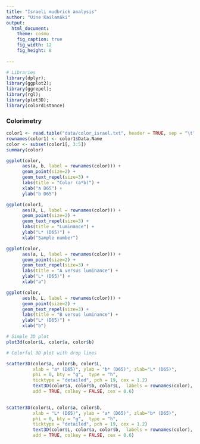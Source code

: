 ```yaml
---
title: "Israeli mudbrick analysis"
author: "Uine Kailamäki"
output:
  html_document:
    theme: cosmo
    fig_caption: true
    fig_width: 12
    fig_height: 8 
  
---
```



```r
# Libraries
library(dplyr); 
library(ggplot2); 
library(ggrepel);
library(rgl);
library(plot3D);
library(colordistance)

```

### Colorimetry

```r
color1 <- read.table("data/color_israel.txt", header = TRUE, sep = "\t", dec = ",")
rownames(color1) <- color1$Data.Name
color <- subset(color1[, 3:5])
summary(color)

ggplot(color, 
      aes(a, b, label = rownames(color))) +
      geom_point(size=2) +
      geom_text_repel(size=3) + 
      labs(title = "Color (a*b)") +
      xlab("a D65") +
      ylab("b D65") 

ggplot(color1,
      aes(X, L, label = rownames(color))) +
      geom_point(size=2) +
      geom_text_repel(size=3) +     
      labs(title = "Luminance") +
      ylab("L* (D65)") +
      xlab("Sample number") 

ggplot(color,
      aes(a, L, label = rownames(color))) +
      geom_point(size=2) +
      geom_text_repel(size=3) +     
      labs(title = "A versus luminance") +
      ylab("L* (D65)") +
      xlab("a") 

ggplot(color,
      aes(b, L, label = rownames(color))) +
      geom_point(size=2) +
      geom_text_repel(size=3) +     
      labs(title = "B versus luminance") +
      ylab("L* (D65)") +
      xlab("b") 

# Simple 3D plot
plot3d(color$L, color$a, color$b)

# Colorful 3D plot with drop lines

scatter3D(color$a, color$b, color$L, 
          xlab = "a* (D65)", ylab = "b* (D65)", zlab="L* (D65)",
          phi = 0, bty = "g",  type = "h", 
          ticktype = "detailed", pch = 19, cex = 1.2)
          text3D(color$a, color$b, color$L,  labels = rownames(color),
          add = TRUE, colkey = FALSE, cex = 0.6)
          

scatter3D(color$L, color$a, color$b, 
          xlab = "L* (D65)", ylab = "a* (D65)", zlab="b* (D65)",
          phi = 0, bty = "g",  type = "h", 
          ticktype = "detailed", pch = 19, cex = 1.2)
          text3D(color$L, color$a, color$b,  labels = rownames(color),
          add = TRUE, colkey = FALSE, cex = 0.6)
          
```


